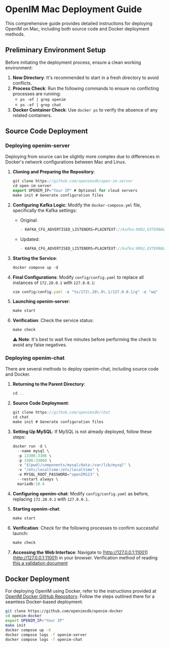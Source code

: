 # OpenIM Mac Deployment Guide

This comprehensive guide provides detailed instructions for deploying OpenIM on Mac, including both source code and Docker deployment methods.

## Preliminary Environment Setup

Before initiating the deployment process, ensure a clean working environment:

1. **New Directory**: It's recommended to start in a fresh directory to avoid conflicts.
2. **Process Check**: Run the following commands to ensure no conflicting processes are running:
   - `ps -ef | grep openim`
   - `ps -ef | grep chat`
3. **Docker Container Check**: Use `docker ps` to verify the absence of any related containers.

## Source Code Deployment

### Deploying openim-server

Deploying from source can be slightly more complex due to differences in Docker's network configurations between Mac and Linux.

1. **Cloning and Preparing the Repository**:
   ```jsx
   git clone https://github.com/openimsdk/open-im-server
   cd open-im-server
   export OPENIM_IP="Your IP" # Optional for cloud servers
   make init # Generate configuration files
   ```

2. **Configuring Kafka Logic**: Modify the `docker-compose.yml` file, specifically the Kafka settings:
   - Original:
     ```jsx
     - KAFKA_CFG_ADVERTISED_LISTENERS=PLAINTEXT://kafka:9092,EXTERNAL://${DOCKER_BRIDGE_GATEWAY:-172.28.0.1}:${KAFKA_PORT:-19094}
     ```
   - Updated:
     ```jsx
     - KAFKA_CFG_ADVERTISED_LISTENERS=PLAINTEXT://kafka:9092,EXTERNAL://127.0.0.1:${KAFKA_PORT:-19094}
     ```

3. **Starting the Service**:
   ```jsx
   docker compose up -d
   ```

4. **Final Configurations**: Modify `config/config.yaml` to replace all instances of `172.28.0.1` with `127.0.0.1`:
   ```jsx
   vim config/config.yaml -c "%s/172\.28\.0\.1/127.0.0.1/g" -c "wq"
   ```

5. **Launching openim-server**:
   ```jsx
   make start
   ```

6. **Verification**: Check the service status:
   ```jsx
   make check
   ```
   ⚠️ **Note**: It's best to wait five minutes before performing the check to avoid any false negatives.

### Deploying openim-chat

There are several methods to deploy openim-chat, including source code and Docker.

1. **Returning to the Parent Directory**:
   ```jsx
   cd ..
   ```

2. **Source Code Deployment**:
   ```jsx
   git clone https://github.com/openimsdk/chat
   cd chat
   make init # Generate configuration files
   ```

3. **Setting Up MySQL**: If MySQL is not already deployed, follow these steps:
   ```jsx
   docker run -d \
     --name mysql \
     -p 13306:3306 \
     -p 3306:33060 \
     -v "$(pwd)/components/mysql/data:/var/lib/mysql" \
     -v "/etc/localtime:/etc/localtime" \
     -e MYSQL_ROOT_PASSWORD="openIM123" \
     --restart always \
     mariadb:10.6
   ```

4. **Configuring openim-chat**: Modify `config/config.yaml` as before, replacing `172.28.0.1` with `127.0.0.1`.

5. **Starting openim-chat**:
   ```jsx
   make start
   ```

6. **Verification**: Check for the following processes to confirm successful launch:
   ```jsx
   make check
   ```

7. **Accessing the Web Interface**: Navigate to [http://127.0.0.1:11001](http://127.0.0.1:11001) in your browser. Verification method of reading [this a validation document](https://docs.openim.io/guides/gettingStarted/quickTestServer)

## Docker Deployment

For deploying OpenIM using Docker, refer to the instructions provided at [OpenIM Docker GitHub Repository](https://github.com/openimsdk/openim-docker). Follow the steps outlined there for a seamless Docker-based deployment.

```bash
git clone https://github.com/openimsdk/openim-docker
cd openim-docker
export OPENIM_IP="Your IP"
make init
docker compose up -d 
docker compose logs -f openim-server
docker compose logs -f openim-chat
```
